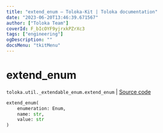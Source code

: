 ```yaml
---
title: "extend_enum — Toloka-Kit | Toloka documentation"
date: "2023-06-20T13:46:39.671567"
author: ["Toloka Team"]
coverId: F_bIcOYF9yjrxkPZrXc3
tags: ["engineering"]
ogDescription: ""
docsMenu: "tkitMenu"
---
```


# extend_enum

`toloka.util._extendable_enum.extend_enum` | [Source code](https://github.com/Toloka/toloka-kit/blob/v1.2.0/src/util/_extendable_enum.py#L12)

```python
extend_enum(
    enumeration: Enum,
    name: str,
    value: str
)
```